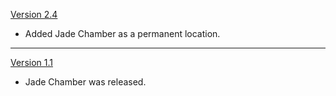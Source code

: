 {{Change History/Header}}
[[Version 2.4]]
* Added Jade Chamber as a permanent location.
----
[[Version 1.1]]
* Jade Chamber was released.